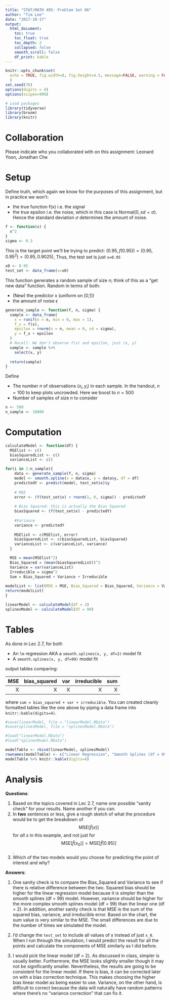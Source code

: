 ```yaml
---
title: "STAT/MATH 495: Problem Set 06"
author: "Tim Lee"
date: "2017-10-17"
output:
  html_document:
    toc: true
    toc_float: true
    toc_depth: 2
    collapsed: false
    smooth_scroll: false
    df_print: kable
---
```


```r
knitr::opts_chunk$set(
  echo = TRUE, fig.width=8, fig.height=4.5, message=FALSE, warning = FALSE
  )
set.seed(76)
options(digits = 4)
options(scipen=999)

# Load packages
library(tidyverse)
library(broom)
library(knitr)
```





# Collaboration

Please indicate who you collaborated with on this assignment: Leonard Yoon, Jonathan Che





# Setup

Define truth, which again we know for the purposes of this assignment, but in
practice we won't:

* the true function f(x) i.e. the signal
* the true epsilon i.e. the noise, which in this case is Normal$(0, sd=\sigma)$.
Hence the standard deviation $\sigma$ determines the amount of noise.

```r
f <- function(x) {
  x^2
}
sigma <- 0.3
```

This is the target point we'll be trying to predict: $(0.95, f(0.95)) = (0.95, 0.95^2) = (0.95, 0.9025)$, Thus, the test set is just `x=0.95`

```r
x0 <- 0.95
test_set <- data_frame(x=x0)
```

This function generates a random sample of size $n$; think of this as a "get new
data" function. Random in terms of both:

* (New) the predictor x (uniform on [0,1])
* the amount of noise $\epsilon$

```r
generate_sample <- function(f, n, sigma) {
  sample <- data_frame(
    x = runif(n = n, min = 0, max = 1),
    f_x = f(x),
    epsilon = rnorm(n = n, mean = 0, sd = sigma),
    y = f_x + epsilon
  )
  # Recall: We don't observe f(x) and epsilon, just (x, y)
  sample <- sample %>% 
    select(x, y)
  
  return(sample)
}
```

Define

* The number $n$ of observations $(x_i, y_i)$ in each sample. In the handout,
$n=100$ to keep plots uncrowded. Here we boost to $n=500$
* Number of samples of size $n$ to consider

```r
n <- 500
n_sample <- 10000
```


# Computation

```r
calculateModel <- function(df) {
  MSElist <- c()
  biasSquaredList <- c()
  varianceList <- c()

for(i in 1:n_sample){
    data <- generate_sample(f, n, sigma)
    model <- smooth.spline(x = data$x, y = data$y, df = df)   
    predictedY <- predict(model, test_set$x)$y
    
    # MSE
    error <- (f(test_set$x) + rnorm(1, 0, sigma)) - predictedY 
    
    # Bias Squared: this is actually the Bias Squared
    biasSquared <- (f(test_set$x) - predictedY)
    
    #Variance
    variance <- predictedY
  
    MSElist <- c(MSElist, error)
    biasSquaredList <- c(biasSquaredList, biasSquared) 
    varianceList <- c(varianceList, variance)
  }

  MSE = mean(MSElist^2)
  Bias_Squared = (mean(biasSquaredList))^2
  Variance = var(varianceList)
  Irreducible = sigma^2
  Sum = Bias_Squared + Variance + Irreducible
  
modelList <- list(MSE = MSE, Bias_Squared = Bias_Squared, Variance = Variance, Irreducible = Irreducible, Sum = Sum)
return(modelList)
}

linearModel <- calculateModel(df = 2)
splinesModel <- calculateModel(df = 99)

```





# Tables

As done in Lec 2.7, for both

* An `lm` regression AKA a `smooth.splines(x, y, df=2)` model fit 
* A `smooth.splines(x, y, df=99)` model fit 

output tables comparing:

|  MSE| bias_squared|   var| irreducible|   sum|
|----:|------------:|-----:|-----------:|-----:|
|     X|           X  |     X |      X |         X |

where `sum = bias_squared + var + irreducible`. You can created cleanly formatted tables like the one above by piping a data frame into `knitr::kable(digits=4)`.

```r

#save(linearModel, file = "linearModel.RData")
#save(splinesModel, file = "splinesModel.RData")

#load("linearModel.RData")
#load("splinesModel.RData")

modelTable <- rbind(linearModel, splinesModel)
rownames(modelTable) <- c("Linear Regression", "Smooth Splines (df = 99)")
modelTable %>% knitr::kable(digits=4)

```


# Analysis

**Questions**:

1. Based on the topics covered in Lec 2.7, name one possible "sanity check" for your results. Name another if you can.
2. In **two** sentences or less, give a rough sketch of what the procedure would
be to get the breakdown of $$\mbox{MSE}\left[\widehat{f}(x)\right]$$ for *all*
$x$ in this example, and not just for $$\mbox{MSE}\left[\widehat{f}(x_0)\right]
= \mbox{MSE}\left[\widehat{f}(0.95)\right]$$.
3. Which of the two models would you choose for predicting the point of interest and why?

**Answers**:

1. One sanity check is to compare the Bias_Squared and Variance to see if there is relative difference between the two. Squared bias should be higher for the linear regression model because it is simpler than the smooth splines (df = 99) model. However, variance should be higher for the more complex smooth splines model (df = 99) than the linear one (df = 2). In addition, another sanity check is that MSE is the sum of the squared bias, variance, and irreducible error. Based on the chart, the sum value is very similar to the MSE. The small differences are due to the number of times we simulated the model. 


2. I'd change the `test_set` to include all values of x instead of just `x_0`. When I run through the simulation, I would predict the result for all the points and calculate the components of MSE similarly as I did before. 


3. I would pick the linear model (df = 2). As discussed in class, simpler is usually better. Furthermore, the MSE looks slightly smaller though it may not be significantly smaller. Nevertheless, the results are going to be consistent for the linear model. If there is bias, it can be corrected later on with a bias correction technique. This makes choosing the higher bias linear model as being easier to use. Variance, on the other hand, is difficult to correct because the data will naturally have random patterns where there's no "variance correction" that can fix it. 
